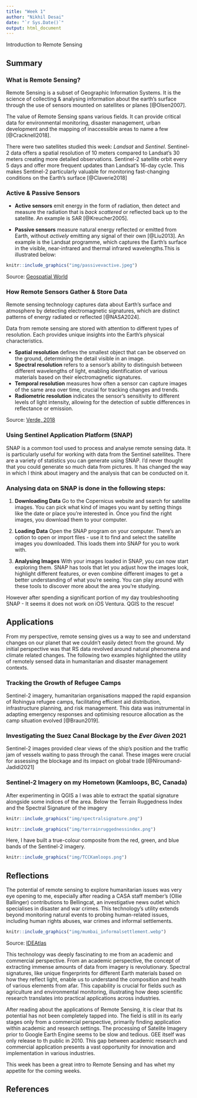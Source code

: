 ```yaml
---
title: "Week 1"
author: "Nikhil Desai"
date: "`r Sys.Date()`"
output: html_document
---
```


Introduction to Remote Sensing

## Summary

### What is Remote Sensing?

Remote Sensing is a subset of Geographic Information Systems. It is the science of collecting & analysing information about the earth's surface through the use of sensors mounted on satellites or planes [@Olsen2007].

The value of Remote Sensing spans various fields. It can provide critical data for environmental monitoring, disaster management, urban development and the mapping of inaccessible areas to name a few [@Cracknell2018].

There were two satellites studied this week: *Landsat* and *Sentinel*. Sentinel-2 data offers a spatial resolution of 10 meters compared to Landsat's 30 meters creating more detailed observations. Sentinel-2 satellite orbit every 5 days and offer more frequent updates than Landsat's 16-day cycle. This makes Sentinel-2 particularly valuable for monitoring fast-changing conditions on the Earth’s surface [@Claverie2018]

### Active & Passive Sensors

* **Active sensors** emit energy in the form of radiation, then detect and measure the radiation that is *back scattered* or reflected back up to the satellite. An example is SAR [@Kreucher2005].

* **Passive sensors** measure natural energy reflected or emitted from Earth, without *actively* emitting any signal of their own [@Liu2013]. An example is the Landsat programme, which captures the Earth's surface in the visible, near-infrared and thermal infrared wavelengths.This is illustrated below:

```r
knitr::include_graphics("img/passivevactive.jpeg")
```

Source: [Geospatial World](https://www.geospatialworld.net/blogs/observing-the-earth-fueling-global-development-solutions/)

### How Remote Sensors Gather & Store Data

Remote sensing technology captures data about Earth's surface and atmosphere by detecting electromagnetic signatures, which are distinct patterns of energy radiated or reflected [@NASA2024].

Data from remote sensing are stored with attention to different types of resolution. Each provides unique insights into the Earth's physical characteristics.

* **Spatial resolution** defines the smallest object that can be observed on the ground, determining the detail visible in an image.
* **Spectral resolution** refers to a sensor's ability to distinguish between different wavelengths of light, enabling identification of various materials based on their electromagnetic signatures.
* **Temporal resolution** measures how often a sensor can capture images of the same area over time, crucial for tracking changes and trends.
* **Radiometric resolution** indicates the sensor's sensitivity to different levels of light intensity, allowing for the detection of subtle differences in reflectance or emission.

Source: [Verde, 2018](https://www.mdpi.com/2072-4292/10/8/1267)

### Using Sentinel Application Platform (SNAP)

SNAP is a common tool used to process and analyse remote sensing data. It is particularly useful for working with data from the Sentinel satellites. There are a variety of statistics you can generate using SNAP. I'd never thought that you could generate so much data from pictures. It has changed the way in which I think about imagery and the analysis that can be conducted on it.

### Analysing data on SNAP is done in the following steps:

1.  **Downloading Data** Go to the Copernicus website and search for satellite images. You can pick what kind of images you want by setting things like the date or place you're interested in. Once you find the right images, you download them to your computer.

2.  **Loading Data** Open the SNAP program on your computer. There’s an option to open or import files - use it to find and select the satellite images you downloaded. This loads them into SNAP for you to work with.

3.  **Analysing Images** With your images loaded in SNAP, you can now start exploring them. SNAP has tools that let you adjust how the images look, highlight different features, or even combine different images to get a better understanding of what you’re seeing. You can play around with these tools to discover more about the area you’re studying.

However after spending a significant portion of my day troubleshooting SNAP - It seems it does not work on iOS Ventura. QGIS to the rescue!

## Applications

From my perspective, remote sensing gives us a way to see and understand changes on our planet that we couldn't easily detect from the ground. My initial perspective was that RS data revolved around natural phenomena and climate related changes. The following two examples highlighted the utility of remotely sensed data in humanitarian and disaster management contexts.

### Tracking the Growth of Refugee Camps

Sentinel-2 imagery, humanitarian organisations mapped the rapid expansion of Rohingya refugee camps, facilitating efficient aid distribution, infrastructure planning, and risk management. This data was instrumental in adapting emergency responses and optimising resource allocation as the camp situation evolved [@Braun2019].

### Investigating the Suez Canal Blockage by the *Ever Given* 2021

Sentinel-2 images provided clear views of the ship's position and the traffic jam of vessels waiting to pass through the canal. These images were crucial for assessing the blockage and its impact on global trade [@Niroumand-Jadidi2021]

### Sentinel-2 Imagery on my Hometown (Kamloops, BC, Canada)

After experimenting in QGIS a I was able to extract the spatial signature alongside some indices of the area. Below the Terrain Ruggedness Index and the Spectral Signature of the imagery

```r
knitr::include_graphics("img/spectralsignature.png")
```

```r
knitr::include_graphics("img/terrainruggednessindex.png")
```

Here, I have built a true-colour composite from the red, green, and blue bands of the Sentinel-2 imagery.

```r
knitr::include_graphics("img/TCCKamloops.png")
```

## Reflections

The potential of remote sensing to explore humanitarian issues was very eye opening to me, especially after reading a CASA staff member's (Ollie Ballinger) contributions to Bellingcat, an investigative news outlet which specialises in disaster and war crimes. This technology's utility extends beyond monitoring natural events to probing human-related issues, including human rights abuses, war crimes and informal settlements.

```r
knitr::include_graphics("img/mumbai_informalsettlement.webp")
```

Source: [IDEAtlas](https://ideatlas.eu/)

This technology was deeply fascinating to me from an academic and commercial perspective. From an academic perspective, the concept of extracting immense amounts of data from imagery is revolutionary. Spectral signatures, like unique fingerprints for different Earth materials based on how they reflect light, enable us to understand the composition and health of various elements from afar. This capability is crucial for fields such as agriculture and environmental monitoring, illustrating how deep scientific research translates into practical applications across industries.

After reading about the applications of Remote Sensing, it is clear that its potential has not been completely tapped into. The field is still in its early stages only from a commercial perspective, primarily finding application within academic and research settings. The processing of Satelite Imagery prior to Google Earth Engine seems to be slow and tedious. GEE itself was only release to th public in 2010. This gap between academic research and commercial application presents a vast opportunity for innovation and implementation in various industries.

This week has been a great intro to Remote Sensing and has whet my appetite for the coming weeks.

## References
